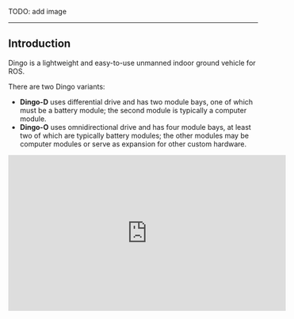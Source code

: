 TODO: add image

---

## Introduction

Dingo is a lightweight and easy-to-use unmanned indoor ground vehicle for ROS.

There are two Dingo variants:

- **Dingo-D** uses differential drive and has two module bays, one of which must be a battery module; the second
  module is typically a computer module.
- **Dingo-O** uses omnidirectional drive and has four module bays, at least two of which are typically battery modules;
  the other modules may be computer modules or serve as expansion for other custom hardware.

<center>
  <iframe
    width="560"
    height="315"
    src="https://www.youtube.com/embed/NnXYX3Y2KIk"
    title="YouTube video player"
    frameborder="0"
    allow="accelerometer; autoplay; clipboard-write; encrypted-media; gyroscope; picture-in-picture"
    allowfullscreen
  />
</center>

